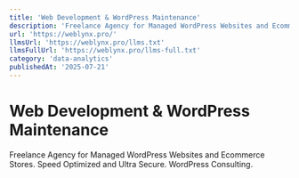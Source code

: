 ```yaml
---
title: 'Web Development & WordPress Maintenance'
description: 'Freelance Agency for Managed WordPress Websites and Ecommerce Stores. Speed Optimized and Ultra Secure. WordPress Consulting.'
url: 'https://weblynx.pro/'
llmsUrl: 'https://weblynx.pro/llms.txt'
llmsFullUrl: 'https://weblynx.pro/llms-full.txt'
category: 'data-analytics'
publishedAt: '2025-07-21'
---
```


# Web Development & WordPress Maintenance

Freelance Agency for Managed WordPress Websites and Ecommerce Stores. Speed Optimized and Ultra Secure. WordPress Consulting.
